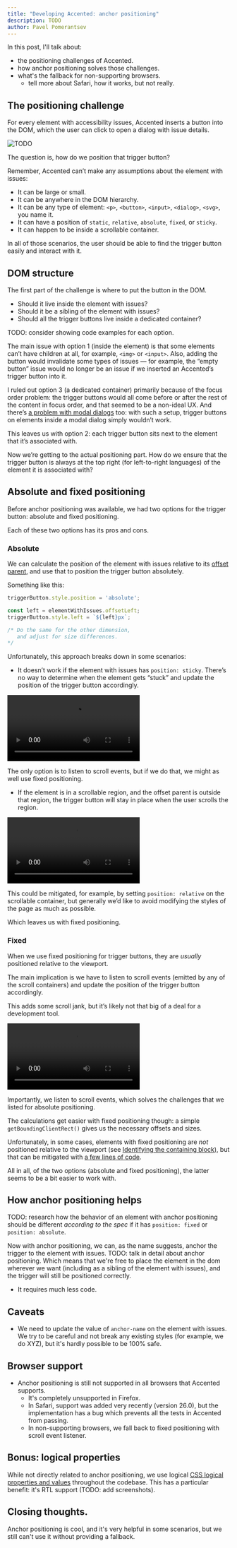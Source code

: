 ```yaml
---
title: "Developing Accented: anchor positioning"
description: TODO
author: Pavel Pomerantsev
---
```


In this post, I'll talk about:
- the positioning challenges of Accented.
- how anchor positioning solves those challenges.
- what's the fallback for non-supporting browsers.
  - tell more about Safari, how it works, but not really.

## The positioning challenge

For every element with accessibility issues, Accented inserts a button into the DOM,
which the user can click to open a dialog with issue details.

<Image
  src={exampleImg}
  alt="TODO"
  layout="constrained"
/>

The question is, how do we position that trigger button?

Remember, Accented can’t make any assumptions about the element with issues:

- It can be large or small.
- It can be anywhere in the DOM hierarchy.
- It can be any type of element: `<p>`, `<button>`, `<input>`, `<dialog>`, `<svg>`, you name it.
- It can have a position of `static`, `relative`, `absolute`, `fixed`, or `sticky`.
- It can happen to be inside a scrollable container.

In all of those scenarios,
the user should be able to find the trigger button easily and interact with it.

## DOM structure

The first part of the challenge is where to put the button in the DOM.

- Should it live inside the element with issues?
- Should it be a sibling of the element with issues?
- Should all the trigger buttons live inside a dedicated container?

TODO: consider showing code examples for each option.

The main issue with option 1 (inside the element) is that some elements can’t have children at all, for example, `<img>` or `<input>`.
Also, adding the button would invalidate some types of issues —
for example, the “empty button” issue would no longer be an issue if we inserted an Accented’s trigger button into it.

I ruled out option 3 (a dedicated container) primarily because of the focus order problem:
the trigger buttons would all come before or after the rest of the content in focus order,
and that seemed to be a non-ideal UX.
And there’s [a problem with modal dialogs](https://github.com/whatwg/html/issues/9936) too:
with such a setup, trigger buttons on elements inside a modal dialog simply wouldn’t work.

This leaves us with option 2: each trigger button sits next to the element that it’s associated with.

Now we’re getting to the actual positioning part.
How do we ensure that the trigger button is always at the top right (for left-to-right languages) of the element it is associated with?

## Absolute and fixed positioning

Before anchor positioning was available, we had two options for the trigger button: absolute and fixed positioning.

Each of these two options has its pros and cons.

### Absolute

We can calculate the position of the element with issues relative to its [offset parent](https://developer.mozilla.org/en-US/docs/Web/API/HTMLElement/offsetParent),
and use that to position the trigger button absolutely.

Something like this:

```js
triggerButton.style.position = 'absolute';

const left = elementWithIssues.offsetLeft;
triggerButton.style.left = `${left}px`;

/* Do the same for the other dimension,
   and adjust for size differences.
*/
```

Unfortunately, this approach breaks down in some scenarios:

- It doesn’t work if the element with issues has `position: sticky`.
  There’s no way to determine when the element gets “stuck” and update the position of the trigger button accordingly.

[//]: # (TODO: Dealing with videos in such a way is likely non-ideal. Consider this: https://docs.astro.build/en/guides/media/#can-i-use-astro-without-a-hosted-media-system)

<video src="/videos/sticky.mov" controls></video>

The only option is to listen to scroll events, but if we do that, we might as well use fixed positioning.

- If the element is in a scrollable region, and the offset parent is outside that region,
  the trigger button will stay in place when the user scrolls the region.

<video src="/videos/scrollable-region.mov" controls></video>

This could be mitigated, for example, by setting `position: relative` on the scrollable container,
but generally we’d like to avoid modifying the styles of the page as much as possible.

Which leaves us with fixed positioning.

### Fixed

When we use fixed positioning for trigger buttons, they are _usually_ positioned relative to the viewport.

The main implication is we have to listen to scroll events (emitted by any of the scroll containers)
and update the position of the trigger button accordingly.

This adds some scroll jank, but it’s likely not that big of a deal for a development tool.

<video src="/videos/scroll-jank.mov" controls></video>

Importantly, we listen to scroll events, which solves the challenges that we listed for absolute positioning.

The calculations get easier with fixed positioning though: a simple `getBoundingClientRect()` gives us the necessary offsets and sizes.

Unfortunately, in some cases, elements with fixed positioning are _not_ positioned relative to the viewport
(see [Identifying the containing block](https://developer.mozilla.org/en-US/docs/Web/CSS/CSS_display/Containing_block#identifying_the_containing_block)),
but that can be mitigated with [a few lines of code](https://github.com/pomerantsev/accented/blob/75cd006aa69bb45b91f4c71acdb6fa3485061ba4/packages/accented/src/utils/get-element-position.ts).

All in all, of the two options (absolute and fixed positioning), the latter seems to be a bit easier to work with.

## How anchor positioning helps

TODO: research how the behavior of an element with anchor positioning should be different _according to the spec_ if it has `position: fixed` or `position: absolute`.

Now with anchor positioning, we can, as the name suggests, anchor the trigger to the element with issues.
TODO: talk in detail about anchor positioning.
Which means that we're free to place the element in the dom wherever we want (including as a sibling of the element with issues),
and the trigger will still be positioned correctly.
- It requires much less code.

## Caveats
- We need to update the value of `anchor-name` on the element with issues.
  We try to be careful and not break any existing styles (for example, we do XYZ),
  but it's hardly possible to be 100% safe.

## Browser support
- Anchor positioning is still not supported in all browsers that Accented supports.
  - It's completely unsupported in Firefox.
  - In Safari, support was added very recently (version 26.0), but the implementation has a bug which prevents all the tests in Accented from passing.
  - In non-supporting browsers, we fall back to fixed positioning with scroll event listener.

## Bonus: logical properties
While not directly related to anchor positioning,
we use logical [CSS logical properties and values](https://developer.mozilla.org/en-US/docs/Web/CSS/CSS_logical_properties_and_values)
throughout the codebase.
This has a particular benefit: it's RTL support (TODO: add screenshots).

## Closing thoughts.
Anchor positioning is cool, and it's very helpful in some scenarios, but we still can't use it without providing a fallback.
